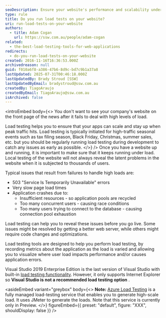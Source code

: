 ```yaml
---
seoDescription: Ensure your website's performance and scalability under high loads with load testing, avoiding errors and downtime.
type: rule
title: Do you run load tests on your website?
uri: run-load-tests-on-your-website
authors:
  - title: Adam Cogan
    url: https://ssw.com.au/people/adam-cogan
related:
  - the-best-load-testing-tools-for-web-applications
redirects:
  - do-you-run-load-tests-on-your-website
created: 2016-11-16T16:36:53.000Z
archivedreason: null
guid: f010a6f8-a386-47b6-8d9c-bd7c9b1a37a8
lastUpdated: 2025-07-31T00:46:18.000Z
lastUpdatedBy: Brady Stroud [SSW]
lastUpdatedByEmail: bradystroud@ssw.com.au
createdBy: TiagoAraujo
createdByEmail: TiagoAraujo@ssw.com.au
isArchived: false
---
```


<introEmbed
  body={<>
You don't want to see your company's website on the front page of the news after it fails to deal with high levels of load.

Load testing helps you to ensure that your apps can scale and stay up when peak traffic hits. Load testing is typically initiated for high-traffic seasonal events such as tax filing season, Black Friday, Christmas, summer sales, etc. but you should be regularly running load testing during development to catch any issues as early as possible.
  </>}
/>
Once you have a website up and running, it is important to make sure that it keeps running under load. Local testing of the website will not always reveal the latent problems in the website when it is subjected to thousands of users.

Typical issues that result from failures to handle high loads are:

* 503 "Service Is Temporarily Unavailable" errors
* Very slow page load times
* Application crashes due to:
  * Insufficient resources - so application pools are recycled
  * Too many concurrent users - causing race conditions
  * Too many users trying to connect to the database - causing connection pool exhaustion

Load testing can help you to reveal these issues before you go live. Some issues might be resolved by getting a better web server, while others might require code changes and optimizations.

Load testing tools are designed to help you perform load testing, by recording metrics about the application as the load is varied and allowing you to visualize where user load impacts performance and/or causes application errors.

Visual Studio 2019 Enterprise Edition is the last version of Visual Studio with built-in [load testing functionality](https://docs.microsoft.com/en-us/visualstudio/test/walkthrough-create-and-run-a-load-test?view=vs-2022&WT.mc_id=DP-MVP-33518). However, it only supports Internet Explorer so **Visual Studio is not a recommended load testing option** .


<asideEmbed
  variant="greybox"
  body={<>
    **Note:** [Azure Load Testing](https://docs.microsoft.com/en-us/azure/load-testing/overview-what-is-azure-load-testing?WT.mc_id=AZ-MVP-33518) is a fully managed load-testing service that enables you to generate high-scale load. It uses JMeter to generate the loads. Note that this service is currently only in Preview.
  </>}
  figureEmbed={{
    preset: "default",
    figure: "XXX",
    shouldDisplay: false
  }}
/>

